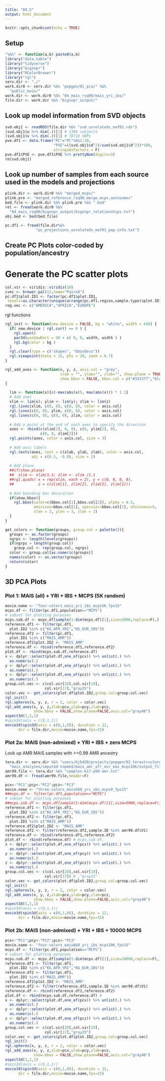 ```yaml
---
title: "04.5"
output: html_document
---
```


```r
knitr::opts_chunk$set(echo = TRUE)
```

## Setup

```r
"%&%" <- function(a,b) paste0(a,b)
library("data.table")
library("tidyverse")
library("bigsnpr")
library("RColorBrewer")
library("rgl")
serv.dir <- "./"
work.dir0 <- serv.dir %&% "popgen/01_pca/" %&%
  "public_mais/"
work.dir <- work.dir0 %&% "04_mais_rsq90/mais_yri_ibs/"
file.dir <- work.dir %&% "bigsnpr_output/"
```

## Look up model information from SVD objects

```r
svd.obj1 <- readRDS(file.dir %&% "svd_unrelateds_maf01.rds")
(svd.obj1$u %>% dim(.))[1] # 1306 subjects
(svd.obj1$v %>% dim(.))[1] # 78718 SNPs
pve.df1 <- data.frame("PC"="PC"%&%1:20,
                      "PVE"=((svd.obj1$d^2)/sum(svd.obj1$d^2))*100,
                      stringsAsFactors = F)
pve.df1$PVE <- pve.df1$PVE %>% prettyNum(digits=3)
rm(svd.obj1)
```

## Look up number of samples from each source used in the models and projections

```r
plink.dir <- work.dir0 %&% "merged_mcps/"
plink.pre <- "merged_reference_rsq90.merge.mcps.autosomes"
bed.file <- plink.dir %&% plink.pre %&% ".bed"
rel <- fread(work.dir0 %&%
  "04_mais_rsq90/bigsnpr_output/bigsnpr_relationships.txt")
obj.bed <- bed(bed.file)
```


```r
pc.df1 <- fread(file.dir%&%
              "pc_projections_unrelateds_maf01_pop-info.txt")
```

## Create PC Plots color-coded by population/ancestry


# Generate the PC scatter plots 

```r
col.vir <- viridis::viridis(20)
cvec <- brewer.pal(12,name="Paired")
pc.df1$plot.ID1 <- factor(pc.df1$plot.ID1,
 levels=as.character(unique(arrange(pc.df1,region,sample.type)$plot.ID1)))
reg.vec <- c("AMERICA","AFRICA","EUROPE")
```

rgl functions
```r
rgl_init <- function(new.device = FALSE, bg = "white", width = 640) { 
  if( new.device | rgl.cur() == 0 ) {
    rgl.open()
    par3d(windowRect = 50 + c( 0, 0, width, width ) )
    rgl.bg(color = bg )
  }
  rgl.clear(type = c("shapes", "bboxdeco"))
  rgl.viewpoint(theta = 15, phi = 20, zoom = 0.7)
}

rgl_add_axes <- function(x, y, z, axis.col = "grey",
                         xlab = "", ylab="", zlab="", show.plane = TRUE, 
                         show.bbox = FALSE, bbox.col = c("#333377","black"))
{ 
  
  lim <- function(x){c(-max(abs(x)), max(abs(x))) * 1.1}
  # Add axes
  xlim <- lim(x); ylim <- lim(y); zlim <- lim(z)
  rgl.lines(xlim, c(0, 0), c(0, 0), color = axis.col)
  rgl.lines(c(0, 0), ylim, c(0, 0), color = axis.col)
  rgl.lines(c(0, 0), c(0, 0), zlim, color = axis.col)
  
  # Add a point at the end of each axes to specify the direction
  axes <- rbind(c(xlim[2], 0, 0), c(0, ylim[2], 0), 
                c(0, 0, zlim[2]))
  rgl.points(axes, color = axis.col, size = 3)
  
  # Add axis labels
  rgl.texts(axes, text = c(xlab, ylab, zlab), color = axis.col,
            adj = c(0.5, -0.8), size = 2)
  
  # Add plane
  ##if(show.plane) 
  ##  xlim <- xlim/1.1; zlim <- zlim /1.1
  ##rgl.quads( x = rep(xlim, each = 2), y = c(0, 0, 0, 0),
  ##           z = c(zlim[1], zlim[2], zlim[2], zlim[1]))
  
  # Add bounding box decoration
  if(show.bbox){
    rgl.bbox(color=c(bbox.col[1],bbox.col[2]), alpha = 0.5, 
             emission=bbox.col[1], specular=bbox.col[1], shininess=5, 
             xlen = 3, ylen = 3, zlen = 3) 
  }
}

get_colors <- function(groups, group.col = palette()){
  groups <- as.factor(groups)
  ngrps <- length(levels(groups))
  if(ngrps > length(group.col)) 
    group.col <- rep(group.col, ngrps)
  color <- group.col[as.numeric(groups)]
  names(color) <- as.vector(groups)
  return(color)
}
```




## 3D PCA Plots

### Plot 1: MAIS (all) + YRI + IBS + MCPS (5K random)
```r
movie.name <- "four-colors_mais_yri_ibs_mcps5K_fps15"
mcps.df <- filter(pc.df1,population=="MCPS")
# subset for plotting purposes
mcps.sub.df <- mcps.df[sample(1:dim(mcps.df)[1],size=5000,replace=F),]
reference.df1 <- filter(pc.df1,
  plot.ID2 %in% c("KG_AFR_YRI","KG_EUR_IBS"))
reference.df2 <- filter(pc.df1,
  plot.ID1 %in% c("MAIS_AMR"))
reference.df2$plot.ID2 <- "MAIS_AMR"
reference.df <- rbind(reference.df1,reference.df2)
plot.df <- rbind(mcps.sub.df,reference.df)
x <- dplyr::select(plot.df,one_of(pcx)) %>% unlist(.) %>% 
  as.numeric(.)
y <- dplyr::select(plot.df,one_of(pcy)) %>% unlist(.) %>% 
  as.numeric(.)
z <- dplyr::select(plot.df,one_of(pcz)) %>% unlist(.) %>% 
  as.numeric(.)
group.col.vec <- c(col.vir[20],col.vir[10],                     
                  col.vir[17],"gray25")
color.vec <- get_colors(plot.df$plot.ID2,group.col=group.col.vec)
rgl_init()
rgl.spheres(x, y, z, r = 2, color = color.vec) 
rgl_add_axes(x, y, z,xlab=pcx,ylab=pcy,zlab=pcz,
             show.bbox = FALSE,show.plane=FALSE,axis.col="gray40")
aspect3d(1,1,1)
#spin3d(axis = c(0,1,1))
movie3d(spin3d(axis = c(0,1,0)), duration = 12,
      dir = file.dir,movie=movie.name,fps=15)
```


### Plot 2a: MAIS (non-admixed) + YRI + IBS + zero MCPS 

Look up AMR MAIS samples with >=0.99 AMR ancestry
```r
tera.dir <- serv.dir %&% "users/bjk420/projects/popgen/02_terastructure/" %&% 
  "mais_analyses/imputed-topmed/mais_amr_afr_eur_eas_mcps10k/output_files/"
amr99.file <- tera.dir %&% "samples-k17-p99-amr.txt"
amr99.df <- fread(amr99.file,header=F)
```


```r
pcx<-"PC1";pcy<-"PC2";pcz<-"PC3"
movie.name <- "three-colors_mais660_yri_ibs_mcps0_fps15"
##mcps.df <- filter(pc.df1,population=="MCPS")
# subset for plotting purposes
##mcps.sub.df <- mcps.df[sample(1:dim(mcps.df)[1],size=5000,replace=F),]
reference.df1 <- filter(pc.df1,
  plot.ID2 %in% c("KG_AFR_YRI","KG_EUR_IBS"))
reference.df2 <- filter(pc.df1,
  plot.ID1 %in% c("MAIS_AMR"))
reference.df2$plot.ID2 <- "MAIS_AMR"
reference.df2 <- filter(reference.df2,sample.ID %in% amr99.df$V1)
reference.df <- rbind(reference.df1,reference.df2)
plot.df <- rbind(reference.df) # mcps.sub.df,
x <- dplyr::select(plot.df,one_of(pcx)) %>% unlist(.) %>% 
  as.numeric(.)
y <- dplyr::select(plot.df,one_of(pcy)) %>% unlist(.) %>% 
  as.numeric(.)
z <- dplyr::select(plot.df,one_of(pcz)) %>% unlist(.) %>% 
  as.numeric(.)
group.col.vec <- c(col.vir[20],col.vir[10],                     
                  col.vir[17]) # ,"gray25"
color.vec <- get_colors(plot.df$plot.ID2,group.col=group.col.vec)
rgl_init()
rgl.spheres(x, y, z, r = 2, color = color.vec) 
rgl_add_axes(x, y, z,xlab=pcx,ylab=pcy,zlab=pcz,
             show.bbox = FALSE,show.plane=FALSE,axis.col="gray40")
aspect3d(1,1,1)
#spin3d(axis = c(0,1,1))
movie3d(spin3d(axis = c(0,1,0)), duration = 12,
      dir = file.dir,movie=movie.name,fps=15)
```

### Plot 2b: MAIS (non-admixed) + YRI + IBS + 10000 MCPS 


```r
pcx<-"PC1";pcy<-"PC2";pcz<-"PC3"
movie.name <- "four-colors_mais660_yri_ibs_mcps10K_fps15"
mcps.df <- filter(pc.df1,population=="MCPS")
# subset for plotting purposes
mcps.sub.df <- mcps.df[sample(1:dim(mcps.df)[1],size=10000,replace=F),]
reference.df1 <- filter(pc.df1,
  plot.ID2 %in% c("KG_AFR_YRI","KG_EUR_IBS"))
reference.df2 <- filter(pc.df1,
  plot.ID1 %in% c("MAIS_AMR"))
reference.df2$plot.ID2 <- "MAIS_AMR"
reference.df2 <- filter(reference.df2,sample.ID %in% amr99.df$V1)
reference.df <- rbind(reference.df1,reference.df2)
plot.df <- rbind(mcps.sub.df,reference.df) # 
x <- dplyr::select(plot.df,one_of(pcx)) %>% unlist(.) %>% 
  as.numeric(.)
y <- dplyr::select(plot.df,one_of(pcy)) %>% unlist(.) %>% 
  as.numeric(.)
z <- dplyr::select(plot.df,one_of(pcz)) %>% unlist(.) %>% 
  as.numeric(.)
group.col.vec <- c(col.vir[20],col.vir[10],                     
                  col.vir[17],"gray25")
color.vec <- get_colors(plot.df$plot.ID2,group.col=group.col.vec)
rgl_init()
rgl.spheres(x, y, z, r = 2, color = color.vec) 
rgl_add_axes(x, y, z,xlab=pcx,ylab=pcy,zlab=pcz,
             show.bbox = FALSE,show.plane=FALSE,axis.col="gray40")
aspect3d(1,1,1)
#spin3d(axis = c(0,1,1))
movie3d(spin3d(axis = c(0,1,0)), duration = 12,
      dir = file.dir,movie=movie.name,fps=15)
```

